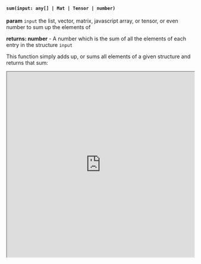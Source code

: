 

#### `sum(input: any[] | Mat | Tensor | number)`

**param** `input` the list, vector, matrix, javascript array, or tensor, or even number to sum up the elements of

**returns: number** - A number which is the sum of all the elements of each entry in the structure `input`

This function simply adds up, or sums all elements of a given structure and returns that sum: 

<iframe src="https://hlab.app/s/docs/sum_hbook"
    width="100%"
    height="500px">
  </iframe>
